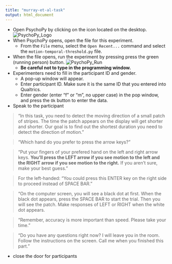 ```yaml
---
title: "murray-et-al-task"
output: html_document
---
```


- Open PsychoPy by clicking on the icon located on the desktop.
![PsychoPy_Logo](images/PsychoPy-1.PNG)  
- When PsychoPy opens, open the file for this experiment.
    - From the `File` menu, select the `Open Recent...` command and select the `motion-temporal-threshold.py` file.
- When the file opens, run the experiment by pressing press the green (running person) button. ![PsychoPy_Run](images/PPrunningMan.png)  
    - **Be careful not to type in the programming window.**
- Experimenters need to fill in the participant ID and gender.
    - A pop-up window will appear.
    - Enter participant ID. Make sure it is the same ID that you entered into Qualtrics.
    - Enter gender (enter "f" or "m", no upper case) in the pop window, and press the `Ok` button to enter the data.
- Speak to the participant

>“In this task, you need to detect the moving direction of a small patch of stripes. The time the patch appears on the display will get shorter and shorter. Our goal is to find out the shortest duration you need to detect the direction of motion."

>"Which hand do you prefer to press the arrow keys?"

>"Put your fingers  of your prefered hand on the left and right arrow keys. **You'll press the LEFT arrow if you see motion to the left and the RIGHT arrow if you see motion to the right.** If you aren't sure, make your best guess."

>For the left-handed: "You could press this ENTER key on the right side to proceed instead of SPACE BAR. "

>"On the computer screen, you will see a black dot at first. When the black dot appears,  press the SPACE BAR to start the trial. Then you will see the patch. Make responses of LEFT or RIGHT when the white dot appears.

>"Remember, accuracy is more important than speed. Please take your time."

>"Do you have any questions right now? I will leave you in the room. Follow the instructions on the screen. Call me when you finished this part."

- close the door for participants